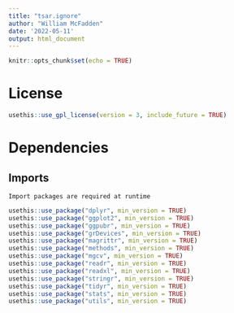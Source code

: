 ```yaml
---
title: "tsar.ignore"
author: "William McFadden"
date: '2022-05-11'
output: html_document
---
```


```r
knitr::opts_chunk$set(echo = TRUE)
```


# License 
```r
usethis::use_gpl_license(version = 3, include_future = TRUE)
```


# Dependencies
## Imports  
    Import packages are required at runtime
```r
usethis::use_package("dplyr", min_version = TRUE)
usethis::use_package("ggplot2", min_version = TRUE)
usethis::use_package("ggpubr", min_version = TRUE)
usethis::use_package("grDevices", min_version = TRUE)
usethis::use_package("magrittr", min_version = TRUE)
usethis::use_package("methods", min_version = TRUE)
usethis::use_package("mgcv", min_version = TRUE)
usethis::use_package("readr", min_version = TRUE)
usethis::use_package("readxl", min_version = TRUE)
usethis::use_package("stringr", min_version = TRUE)
usethis::use_package("tidyr", min_version = TRUE)
usethis::use_package("stats", min_version = TRUE)
usethis::use_package("utils", min_version = TRUE)

```







